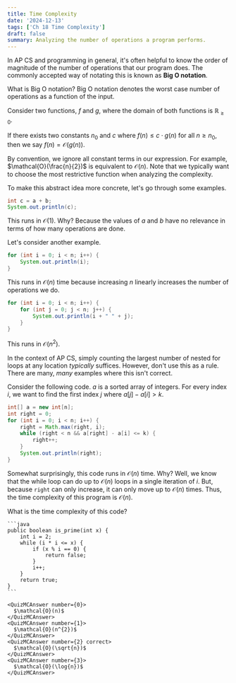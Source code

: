 ```yaml
---
title: Time Complexity
date: '2024-12-13'
tags: ['Ch 18 Time Complexity']
draft: false
summary: Analyzing the number of operations a program performs.
---
```


In AP CS and programming in general, it's often helpful to know the
order of magnitude of the number of operations that our program does.
The commonly accepted way of notating this is known as **Big O notation**.

What is Big O notation? Big O notation denotes the worst case number of
operations as a function of the input.

<Spoiler title="Formal Definition">

Consider two functions, $f$ and $g$, where the domain of both functions
is $\mathbb{R}_{\ge 0}$.

If there exists two constants $n_0$ and $c$ where
$f(n) \leq c \cdot g(n)$ for all $n \geq n_0$, then we say
$f(n) = \mathcal{O}(g(n))$.

</Spoiler>

By convention, we ignore all constant terms in our expression. For example, $\mathcal{O}(\frac{n}{2})$ is equivalent to $\mathcal{O}(n)$. 
Note that we typically want to choose the most restrictive function when analyzing the complexity.

To make this abstract idea more concrete, let's go through some examples.

```java
int c = a + b;
System.out.println(c);
```

This runs in $\mathcal{O}(1)$. Why? Because the values of $a$ and $b$
have no relevance in terms of how many operations are done.

Let's consider another example.

```java
for (int i = 0; i < n; i++) {
    System.out.println(i);
}
```

This runs in $\mathcal{O}(n)$ time because increasing $n$ linearly increases the number of operations we do.

```java
for (int i = 0; i < n; i++) {
    for (int j = 0; j < n; j++) {
        System.out.println(i + " " + j);
    }
}
```

This runs in $\mathcal{O}(n^{2})$.

In the context of AP CS, simply counting the largest number of nested
for loops at any location _typically_ suffices. However, don't use this as a rule. There are many, _many_ examples where this isn't correct.

Consider the following code. $a$ is a sorted array of integers. For every index $i$, we want to find the first index $j$ where $a[j] - a[i] > k$.

```java
int[] a = new int[n];
int right = 0;
for (int i = 0; i < n; i++) {
    right = Math.max(right, i);
    while (right < n && a[right] - a[i] <= k) {
        right++;
    }
    System.out.println(right);
}
```

Somewhat surprisingly, this code runs in $\mathcal{O}(n)$ time. Why?
Well, we know that the while loop can do up to $\mathcal{O}(n)$ loops in a single iteration of $i$. 
But, because `right` can only increase, it can only move up to $\mathcal{O}(n)$ times. Thus, 
the time complexity of this program is $\mathcal{O}(n)$.

<Quiz>
  <QuizQuestion>
    What is the time complexity of this code?

    ```java
    public boolean is_prime(int x) {
        int i = 2;
        while (i * i <= x) {
            if (x % i == 0) {
                return false;
            }
            i++;
        }
        return true;
    }
    ```

    <QuizMCAnswer number={0}>
      $\mathcal{O}(n)$
    </QuizMCAnswer>
    <QuizMCAnswer number={1}>
      $\mathcal{O}(n^{2})$
    </QuizMCAnswer>
    <QuizMCAnswer number={2} correct>
      $\mathcal{O}(\sqrt{n})$
    </QuizMCAnswer>
    <QuizMCAnswer number={3}>
      $\mathcal{O}(\log{n})$
    </QuizMCAnswer>
  </QuizQuestion>
</Quiz>